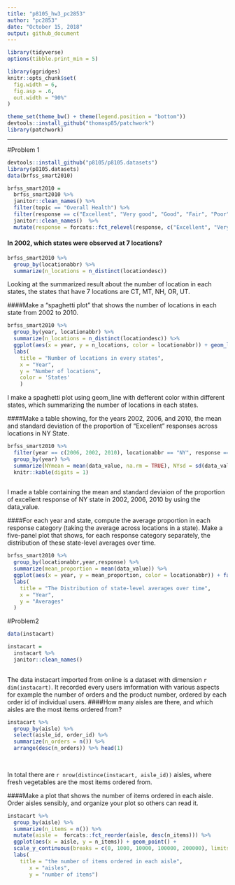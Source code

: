 ```yaml
---
title: "p8105_hw3_pc2853"
author: "pc2853"
date: "October 15, 2018"
output: github_document
---
```


```r
library(tidyverse)
options(tibble.print_min = 5)

library(ggridges)
knitr::opts_chunk$set(
  fig.width = 6,
  fig.asp = .6,
  out.width = "90%"
)

theme_set(theme_bw() + theme(legend.position = "bottom"))
devtools::install_github("thomasp85/patchwork")
library(patchwork)

```

------
#Problem 1
```r
devtools::install_github("p8105/p8105.datasets")
library(p8105.datasets)
data(brfss_smart2010)
```
```r
brfss_smart2010 =
  brfss_smart2010 %>% 
  janitor::clean_names() %>% 
  filter(topic == "Overall Health") %>% 
  filter(response == c("Excellent", "Very good", "Good", "Fair", "Poor")) %>% 
  janitor::clean_names()  %>% 
  mutate(response = forcats::fct_relevel(response, c("Excellent", "Very good", "Good", "Fair", "Poor")))
```
#### In 2002, which states were observed at 7 locations?


```r
brfss_smart2010 %>% 
  group_by(locationabbr) %>% 
  summarize(n_locations = n_distinct(locationdesc))
```

Looking at the summarized result about the number of location in each states, the states that have 7 locations are CT, MT, NH, OR, UT.

####Make a “spaghetti plot” that shows the number of locations in each state from 2002 to 2010.

```r
brfss_smart2010 %>% 
  group_by(year, locationabbr) %>% 
  summarize(n_locations = n_distinct(locationdesc)) %>% 
  ggplot(aes(x = year, y = n_locations, color = locationabbr)) + geom_line() +
  labs(
    title = "Number of locations in every states",
    x = "Year",
    y = "Number of locations",
    color = 'States'
    )  
```

I make a spaghetti plot using geom_line with defferent color within different states, which summarizing the number of locations in each states.

####Make a table showing, for the years 2002, 2006, and 2010, the mean and standard deviation of the proportion of “Excellent” responses across locations in NY State.

```r
brfss_smart2010 %>% 
  filter(year == c(2006, 2002, 2010), locationabbr == "NY", response == "Excellent") %>% 
  group_by(year) %>% 
  summarize(NYmean = mean(data_value, na.rm = TRUE), NYsd = sd(data_value, na.rm = TRUE)) %>% 
  knitr::kable(digits = 1)
  
```
I made a table containing the mean and standard deviaion of the proportion of excellent response of NY state in 2002, 2006, 2010 by using the data_value. 

####For each year and state, compute the average proportion in each response category (taking the average across locations in a state). Make a five-panel plot that shows, for each response category separately, the distribution of these state-level averages over time.

```r
brfss_smart2010 %>% 
  group_by(locationabbr,year,response) %>% 
  summarize(mean_proportion = mean(data_value)) %>% 
  ggplot(aes(x = year, y = mean_proportion, color = locationabbr)) + facet_grid(~ response) + geom_line() +
  labs(
    title = "The Distribution of state-level averages over time", 
    x = "Year",
    y = "Averages"
  )
```

#Problem2
```r
data(instacart)
```

```r
instacart = 
  instacart %>% 
  janitor::clean_names()
  
```
The data instacart imported from online is a dataset with dimension `r dim(instacart)`. It recorded every users imformation with various aspects for example the number of orders and the product number, ordered by each order id of individual users. 
####How many aisles are there, and which aisles are the most items ordered from?
```r
instacart %>% 
  group_by(aisle) %>% 
  select(aisle_id, order_id) %>%
  summarize(n_orders = n()) %>% 
  arrange(desc(n_orders)) %>% head(1) 
 
  
```
In total there are `r nrow(distince(instacart, aisle_id))` aisles, where fresh vegetables are the most items ordered from. 

####Make a plot that shows the number of items ordered in each aisle. Order aisles sensibly, and organize your plot so others can read it.

```r
instacart %>% 
  group_by(aisle) %>% 
  summarize(n_items = n()) %>% 
  mutate(aisle =  forcats::fct_reorder(aisle, desc(n_items))) %>%
  ggplot(aes(x = aisle, y = n_items)) + geom_point() +
  scale_y_continuous(breaks = c(0, 1000, 10000, 100000, 200000), limits = c(0, 200000), labels = c("0", "1000","10000","100000","200000")) +
  labs(
    title = "the number of items ordered in each aisle", 
       x = "aisles",
       y = "number of items") 
       
```





